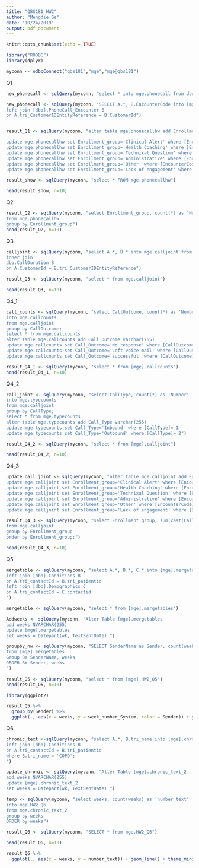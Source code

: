 ---
title: "QBS181_HW2"
author: "Mengdie Ge"
date: "10/24/2019"
output: pdf_document
---

```{r setup, include=FALSE}
knitr::opts_chunk$set(echo = TRUE)
```

```{r}
library("RODBC")
library(dplyr)

myconn <- odbcConnect("qbs181","mge","mge@qbs181")
```


Q1
```{r}
new_phonecall <- sqlQuery(myconn, "select * into mge.phonecall from dbo.Phonecall")

new_phonecall <- sqlQuery(myconn, "SELECT A.*, B.EncounterCode into [mge].phonecallhw from mge.phonecall A
left join [dbo].PhoneCall_Encounter B
on A.tri_CustomerIDEntityReference = B.CustomerId")


result_Q1 <- sqlQuery(myconn, "alter table mge.phonecallhw add Enrollment_group VARCHAR(255);

update mge.phonecallhw set Enrollment_group='Clinical Alert' where [EncounterCode]='125060000';
update mge.phonecallhw set Enrollment_group='Health Coaching' where [EncounterCode]='125060001';
update mge.phonecallhw set Enrollment_group='Technixal Question' where [EncounterCode]='125060002';
update mge.phonecallhw set Enrollment_group='Administrative' where [EncounterCode]='125060003';
update mge.phonecallhw set Enrollment_group='Other' where [EncounterCode]='125060004';
update mge.phonecallhw set Enrollment_group='Lack of engagement' where [EncounterCode]='125060005';")

result_show <- sqlQuery(myconn, "select * FROM mge.phonecallhw")

head(result_show, n=10)
```


Q2
```{r}
result_Q2 <- sqlQuery(myconn, "select Enrollment_group, count(*) as 'Number' 
from mge.phonecallhw
group by Enrollment_group")
head(result_Q2, n=10)
```

Q3
```{r}
calljoint <- sqlQuery(myconn, "select A.*, B.* into mge.calljoint from dbo.PhoneCall_Encounter A
inner join 
dbo.CallDuration B
on A.CustomerId = B.tri_CustomerIDEntityReference")

result_Q3 <- sqlQuery(myconn, "select * from mge.calljoint")

head(result_Q3, n=10)
```


Q4_1
```{r}
call_counts <- sqlQuery(myconn, "select CallOutcome, count(*) as 'Number' 
into mge.callcounts 
from mge.calljoint
group by CallOutcome;
select * from mge.callcounts
alter table mge.callcounts add Call_Outcome varchar(255)
update mge.callcounts set Call_Outcome='No response' where [CallOutcome]= 1
update mge.callcounts set Call_Outcome='Left voice mail' where [CallOutcome]= 2
update mge.callcounts set Call_Outcome='successful' where [CallOutcome]= 3")

result_Q4_1 <- sqlQuery(myconn, "select * from [mge].callcounts")
head(result_Q4_1, n=10)

```


Q4_2
```{r}
call_joint <- sqlQuery(myconn, "select CallType, count(*) as 'Number' 
into mge.typecounts
from mge.calljoint
group by CallType;
select * from mge.typecounts
alter table mge.typecounts add Call_Type varchar(255)
update mge.typecounts set Call_Type='Inbound' where [CallType]= 1
update mge.typecounts set Call_Type='Outbound' where [CallType]= 2")

result_Q4_2 <- sqlQuery(myconn, "select * from [mge].calljoint")

head(result_Q4_2, n=10)
```


Q4_3
```{r}
update_call_joint <- sqlQuery(myconn, "alter table mge.calljoint add Enrollment_group VARCHAR(255)
update mge.calljoint set Enrollment_group='Clinical Alert' where [EncounterCode]='125060000';
update mge.calljoint set Enrollment_group='Health Coaching' where [EncounterCode]='125060001';
update mge.calljoint set Enrollment_group='Technixal Question' where [EncounterCode]='125060002';
update mge.calljoint set Enrollment_group='Administrative' where [EncounterCode]='125060003';
update mge.calljoint set Enrollment_group='Other' where [EncounterCode]='125060004';
update mge.calljoint set Enrollment_group='Lack of engagement' where [EncounterCode]='125060005';")

result_Q4_3 <- sqlQuery(myconn, "select Enrollment_group, sum(cast(CallDuration as int)) as 'Total Duration'
from mge.calljoint
group by Enrollment_group
order by Enrollment_group;")

head(result_Q4_3, n=10)
```

Q5
```{r}
mergetable <- sqlQuery(myconn, "select A.*, B.*, C.* into [mge].mergetables from [dbo].TextMessages A 
left join [dbo].Conditions B
on A.tri_contactId = B.tri_patientid
left join [dbo].Demographics C
on A.tri_contactId = C.contactid
")

mergetable <- sqlQuery(myconn, "select * from [mge].mergetables")

Addweeks <- sqlQuery(myconn, "Alter Table [mge].mergetables
add weeks NVARCHAR(255)
update [mge].mergetables
set weeks = Datepart(wk, TextSentDate) ")

groupby_nw <- sqlQuery(myconn, "SELECT SenderName as Sender, count(weeks) as week_number_System, weeks as weeks into [mge].HW2_Q5
from [mge].mergetables
Group BY SenderName, weeks
ORDER BY Sender, weeks
")

result_Q5 <- sqlQuery(myconn, "select * from [mge].HW2_Q5")
head(result_Q5, n=10)

library(ggplot2)

result_Q5 %>%
  group_by(Sender) %>%
  ggplot(., aes(x = weeks, y = week_number_System, color = Sender)) + geom_line() + theme_minimal()
```

Q6
```{r}
chronic_text <-sqlQuery(myconn, "select A.*, B.tri_name into [mge].chronic_text_2 from [dbo].TextMessages A 
left join [dbo].Conditions B 
on A.tri_contactId = B.tri_patientid
where B.tri_name = 'COPD';
")

update_chronic <- sqlQuery(myconn, "Alter Table [mge].chronic_text_2
add weeks NVARCHAR(255)
update [mge].chronic_text_2
set weeks = Datepart(wk, TextSentDate) ")

temp <- sqlQuery(myconn, "select weeks, count(weeks) as 'number_text'
into mge.HW2_Q6
from mge.chronic_text_2
group by weeks
ORDER by weeks")

result_Q6 <- sqlQuery(myconn, "SELECT * from mge.HW2_Q6")

head(result_Q6, n=10)

result_Q6 %>%
  ggplot(., aes(x = weeks, y = number_text)) + geom_line() + theme_minimal()
```
